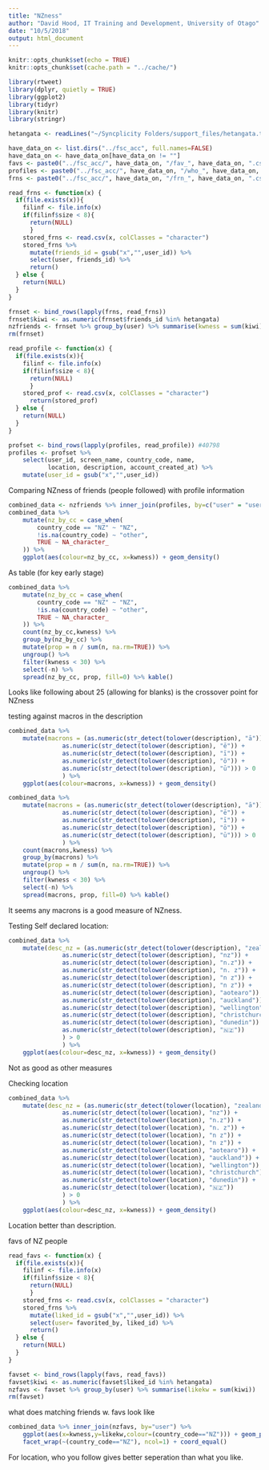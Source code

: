 ```yaml
---
title: "NZness"
author: "David Hood, IT Training and Development, University of Otago"
date: "10/5/2018"
output: html_document
---
```


```r
knitr::opts_chunk$set(echo = TRUE)
knitr::opts_chunk$set(cache.path = "../cache/")
```

```r
library(rtweet)
library(dplyr, quietly = TRUE)
library(ggplot2)
library(tidyr)
library(knitr)
library(stringr)
```


```r
hetangata <- readLines("~/Syncplicity Folders/support_files/hetangata.txt")
```

```r
have_data_on <- list.dirs("../fsc_acc", full.names=FALSE)
have_data_on <- have_data_on[have_data_on != ""]
favs <- paste0("../fsc_acc/", have_data_on, "/fav_", have_data_on, ".csv")
profiles <- paste0("../fsc_acc/", have_data_on, "/who_", have_data_on, ".csv")
frns <- paste0("../fsc_acc/", have_data_on, "/frn_", have_data_on, ".csv")

read_frns <- function(x) {
  if(file.exists(x)){
    filinf <- file.info(x)
    if(filinf$size < 8){
      return(NULL)
      }
    stored_frns <- read.csv(x, colClasses = "character")
    stored_frns %>%
      mutate(friends_id = gsub("x","",user_id)) %>%
      select(user, friends_id) %>%
      return()
  } else {
    return(NULL)
  }
}

frnset <- bind_rows(lapply(frns, read_frns))
frnset$kiwi <- as.numeric(frnset$friends_id %in% hetangata)
nzfriends <- frnset %>% group_by(user) %>% summarise(kwness = sum(kiwi))
rm(frnset)
```

```r

read_profile <- function(x) {
  if(file.exists(x)){
    filinf <- file.info(x)
    if(filinf$size < 8){
      return(NULL)
      }
    stored_prof <- read.csv(x, colClasses = "character")
      return(stored_prof)
  } else {
    return(NULL)
  }
}

profset <- bind_rows(lapply(profiles, read_profile)) #40798
profiles <- profset %>%
    select(user_id, screen_name, country_code, name, 
           location, description, account_created_at) %>% 
    mutate(user_id = gsub("x","",user_id)) 
```

Comparing NZness of friends (people followed) with profile information

```r
combined_data <- nzfriends %>% inner_join(profiles, by=c("user" = "user_id")) #40694
combined_data %>%
    mutate(nz_by_cc = case_when(
        country_code == "NZ" ~ "NZ",
        !is.na(country_code) ~ "other",
        TRUE ~ NA_character_
    )) %>%
    ggplot(aes(colour=nz_by_cc, x=kwness)) + geom_density()

```

As table (for key early stage)

```r
combined_data %>%
    mutate(nz_by_cc = case_when(
        country_code == "NZ" ~ "NZ",
        !is.na(country_code) ~ "other",
        TRUE ~ NA_character_
    )) %>%
    count(nz_by_cc,kwness) %>%
    group_by(nz_by_cc) %>%
    mutate(prop = n / sum(n, na.rm=TRUE)) %>%
    ungroup() %>%
    filter(kwness < 30) %>%
    select(-n) %>%
    spread(nz_by_cc, prop, fill=0) %>% kable()

```

Looks like following about 25  (allowing for blanks) is the crossover point for NZness

testing against macros in the description
```r
combined_data %>%
    mutate(macrons = (as.numeric(str_detect(tolower(description), "ā")) +
               as.numeric(str_detect(tolower(description), "ē")) +
               as.numeric(str_detect(tolower(description), "ī")) +
               as.numeric(str_detect(tolower(description), "ō")) +
               as.numeric(str_detect(tolower(description), "ū"))) > 0
               ) %>%
    ggplot(aes(colour=macrons, x=kwness)) + geom_density()
```

```r
combined_data %>%
    mutate(macrons = (as.numeric(str_detect(tolower(description), "ā")) +
               as.numeric(str_detect(tolower(description), "ē")) +
               as.numeric(str_detect(tolower(description), "ī")) +
               as.numeric(str_detect(tolower(description), "ō")) +
               as.numeric(str_detect(tolower(description), "ū"))) > 0
               ) %>%
    count(macrons,kwness) %>%
    group_by(macrons) %>%
    mutate(prop = n / sum(n, na.rm=TRUE)) %>%
    ungroup() %>%
    filter(kwness < 30) %>%
    select(-n) %>%
    spread(macrons, prop, fill=0) %>% kable()
```

It seems any macrons is a good measure of NZness.

Testing Self declared location:

```r
combined_data %>%
    mutate(desc_nz = (as.numeric(str_detect(tolower(description), "zealand")) +
               as.numeric(str_detect(tolower(description), "nz")) +
               as.numeric(str_detect(tolower(description), "n.z")) +
               as.numeric(str_detect(tolower(description), "n. z")) +
               as.numeric(str_detect(tolower(description), "n z")) +
               as.numeric(str_detect(tolower(description), "n z")) +
               as.numeric(str_detect(tolower(description), "aotearo")) +
               as.numeric(str_detect(tolower(description), "auckland")) +
               as.numeric(str_detect(tolower(description), "wellington")) +
               as.numeric(str_detect(tolower(description), "christchurch")) +
               as.numeric(str_detect(tolower(description), "dunedin")) +
               as.numeric(str_detect(tolower(description), "🇳🇿"))
               ) > 0
               ) %>%
    ggplot(aes(colour=desc_nz, x=kwness)) + geom_density()
```

Not as good as other measures

Checking location

```r
combined_data %>%
    mutate(desc_nz = (as.numeric(str_detect(tolower(location), "zealand")) +
               as.numeric(str_detect(tolower(location), "nz")) +
               as.numeric(str_detect(tolower(location), "n.z")) +
               as.numeric(str_detect(tolower(location), "n. z")) +
               as.numeric(str_detect(tolower(location), "n z")) +
               as.numeric(str_detect(tolower(location), "n z")) +
               as.numeric(str_detect(tolower(location), "aotearo")) +
               as.numeric(str_detect(tolower(location), "auckland")) +
               as.numeric(str_detect(tolower(location), "wellington")) +
               as.numeric(str_detect(tolower(location), "christchurch")) +
               as.numeric(str_detect(tolower(location), "dunedin")) +
               as.numeric(str_detect(tolower(location), "🇳🇿"))
               ) > 0
               ) %>%
    ggplot(aes(colour=desc_nz, x=kwness)) + geom_density()
```

Location better than description.

favs of NZ people

```r

read_favs <- function(x) {
  if(file.exists(x)){
    filinf <- file.info(x)
    if(filinf$size < 8){
      return(NULL)
      }
    stored_frns <- read.csv(x, colClasses = "character")
    stored_frns %>%
      mutate(liked_id = gsub("x","",user_id)) %>%
      select(user= favorited_by, liked_id) %>%
      return()
  } else {
    return(NULL)
  }
}

favset <- bind_rows(lapply(favs, read_favs))
favset$kiwi <- as.numeric(favset$liked_id %in% hetangata)
nzfavs <- favset %>% group_by(user) %>% summarise(likekw = sum(kiwi))
rm(favset)

```


what does matching friends w. favs look like
```r
combined_data %>% inner_join(nzfavs, by="user") %>%
    ggplot(aes(x=kwness,y=likekw,colour=(country_code=="NZ"))) + geom_point(size=0.4) +
    facet_wrap(~(country_code=="NZ"), ncol=1) + coord_equal()
```

For location, who you follow gives better seperation than what you like.
